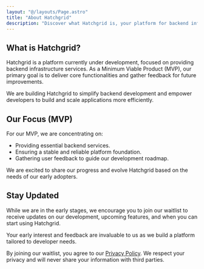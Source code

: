 ```yaml
---
layout: "@/layouts/Page.astro"
title: "About Hatchgrid"
description: "Discover what Hatchgrid is, your platform for backend infrastructure services (MVP)."
---
```


<PageHeadline title={frontmatter.title} />

## What is Hatchgrid?

Hatchgrid is a platform currently under development, focused on providing backend infrastructure services. As a Minimum Viable Product (MVP), our primary goal is to deliver core functionalities and gather feedback for future improvements.

We are building Hatchgrid to simplify backend development and empower developers to build and scale applications more efficiently.

## Our Focus (MVP)

For our MVP, we are concentrating on:

- Providing essential backend services.
- Ensuring a stable and reliable platform foundation.
- Gathering user feedback to guide our development roadmap.

We are excited to share our progress and evolve Hatchgrid based on the needs of our early adopters.

## Stay Updated

While we are in the early stages, we encourage you to join our waitlist to receive updates on our development, upcoming features, and when you can start using Hatchgrid.

Your early interest and feedback are invaluable to us as we build a platform tailored to developer needs.

<div class="not-prose border-t border-t-main-light dark:border-t-main-dark">
	<Waitlist
		formId="about-cta-waitlist-form"
		title="Join our Waitlist"
		description="Be the first to know about Hatchgrid's progress, feature releases, and when you can access the platform."
	/>
	<p class="text-sm text-gray-500 mt-2">
		By joining our waitlist, you agree to our <a href="/privacy-policy" class="underline">Privacy Policy</a>. We respect your privacy and will never share your information with third parties.
	</p>
</div>
